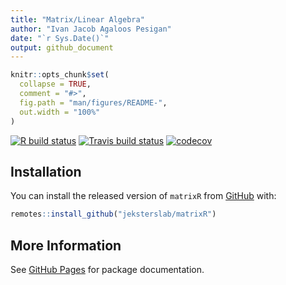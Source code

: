 ```yaml
---
title: "Matrix/Linear Algebra"
author: "Ivan Jacob Agaloos Pesigan"
date: "`r Sys.Date()`"
output: github_document
---
```


<!-- README.md is generated from README.Rmd. Please edit that file -->

```r
knitr::opts_chunk$set(
  collapse = TRUE,
  comment = "#>",
  fig.path = "man/figures/README-",
  out.width = "100%"
)
```

<!-- badges: start -->
[![R build status](https://github.com/jeksterslab/matrixR/workflows/R-CMD-check/badge.svg?branch=master)](https://github.com/jeksterslab/matrixR/actions?workflow=R-CMD-check)
[![Travis build status](https://travis-ci.com/jeksterslab/matrixR.svg?branch=master)](https://travis-ci.com/jeksterslab/matrixR)
[![codecov](https://codecov.io/github/jeksterslab/matrixR/branch/master/graphs/badge.svg)](https://codecov.io/github/jeksterslab/matrixR) 
<!-- badges: end -->

## Installation

You can install the released version of `matrixR` from [GitHub](https://github.com/jeksterslab/matrixR) with:

```r
remotes::install_github("jeksterslab/matrixR")
```

## More Information

See [GitHub Pages](https://jeksterslab.github.io/matrixR/index.html)
for package documentation.
